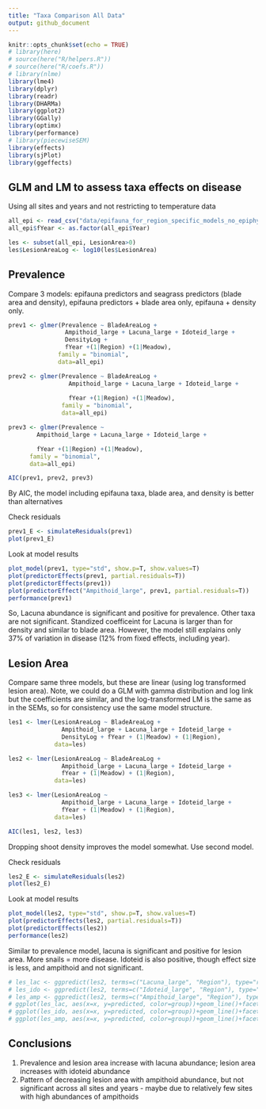 ```yaml
---
title: "Taxa Comparison All Data"
output: github_document
---
```


```r
knitr::opts_chunk$set(echo = TRUE)
# library(here)
# source(here("R/helpers.R"))
# source(here("R/coefs.R"))
# library(nlme)
library(lme4)
library(dplyr)
library(readr)
library(DHARMa)
library(ggplot2)
library(GGally)
library(optimx)
library(performance)
# library(piecewiseSEM)
library(effects)
library(sjPlot)
library(ggeffects)
```

## GLM and LM to assess taxa effects on disease

Using all sites and years and not restricting to temperature data
```r
all_epi <- read_csv("data/epifauna_for_region_specific_models_no_epiphyte.csv")
all_epi$fYear <- as.factor(all_epi$Year)

les <- subset(all_epi, LesionArea>0)
les$LesionAreaLog <- log10(les$LesionArea)

```

## Prevalence

Compare 3 models: epifauna predictors and seagrass predictors (blade area and density), epifauna predictors + blade area only, epifauna + density only.  

```r
prev1 <- glmer(Prevalence ~ BladeAreaLog + 
                Ampithoid_large + Lacuna_large + Idoteid_large +
                DensityLog + 
                fYear +(1|Region) +(1|Meadow), 
              family = "binomial", 
              data=all_epi)

prev2 <- glmer(Prevalence ~ BladeAreaLog + 
                 Ampithoid_large + Lacuna_large + Idoteid_large +
                 
                 fYear +(1|Region) +(1|Meadow), 
               family = "binomial", 
               data=all_epi)

prev3 <- glmer(Prevalence ~ 
        Ampithoid_large + Lacuna_large + Idoteid_large +

        fYear +(1|Region) +(1|Meadow), 
      family = "binomial", 
      data=all_epi)

AIC(prev1, prev2, prev3)
```

By AIC, the model including epifauna taxa, blade area, and density is better than alternatives

Check residuals
``` r
prev1_E <- simulateResiduals(prev1)
plot(prev1_E)
```

Look at model results
```r
plot_model(prev1, type="std", show.p=T, show.values=T)
plot(predictorEffects(prev1, partial.residuals=T))
plot(predictorEffects(prev1))
plot(predictorEffect("Ampithoid_large", prev1, partial.residuals=T))
performance(prev1)
```

So, Lacuna abundance is significant and positive for prevalence. Other taxa are not significant. Standized coefficeint for Lacuna is larger than for density and similar to blade area. However, the model still explains only 37% of variation in disease (12% from fixed effects, including year).  

## Lesion Area

Compare same three models, but these are linear (using log transformed lesion area). Note, we could do a GLM with gamma distribution and log link but the coefficients are similar, and the log-transformed LM is the same as in the SEMs, so for consistency use the same model structure.  

```r
les1 <- lmer(LesionAreaLog ~ BladeAreaLog +
               Ampithoid_large + Lacuna_large + Idoteid_large +
               DensityLog + fYear + (1|Meadow) + (1|Region), 
             data=les)

les2 <- lmer(LesionAreaLog ~ BladeAreaLog +
               Ampithoid_large + Lacuna_large + Idoteid_large +
               fYear + (1|Meadow) + (1|Region), 
             data=les)

les3 <- lmer(LesionAreaLog ~ 
               Ampithoid_large + Lacuna_large + Idoteid_large +
               fYear + (1|Meadow) + (1|Region), 
             data=les)

AIC(les1, les2, les3)
```

Dropping shoot density improves the model somewhat. Use second model.

Check residuals
```r
les2_E <- simulateResiduals(les2)
plot(les2_E)
```

Look at model results
```r
plot_model(les2, type="std", show.p=T, show.values=T)
plot(predictorEffects(les2, partial.residuals=T))
plot(predictorEffects(les2))
performance(les2)
```
Similar to prevalence model, lacuna is significant and positive for lesion area. More snails = more disease. Idoteid is also positive, though effect size is less, and ampithoid and not significant. 

```r
# les_lac <- ggpredict(les2, terms=c("Lacuna_large", "Region"), type="re")
# les_ido <- ggpredict(les2, terms=c("Idoteid_large", "Region"), type="re")
# les_amp <- ggpredict(les2, terms=c("Ampithoid_large", "Region"), type="re")
# ggplot(les_lac, aes(x=x, y=predicted, color=group))+geom_line()+facet_wrap(~group)
# ggplot(les_ido, aes(x=x, y=predicted, color=group))+geom_line()+facet_wrap(~group)
# ggplot(les_amp, aes(x=x, y=predicted, color=group))+geom_line()+facet_wrap(~group)


```
## Conclusions

1. Prevalence and lesion area increase with lacuna abundance; lesion area increases with idoteid abundance
2. Pattern of decreasing lesion area with ampithoid abundance, but not significant across all sites and years - maybe due to relatively few sites with high abundances of ampithoids
